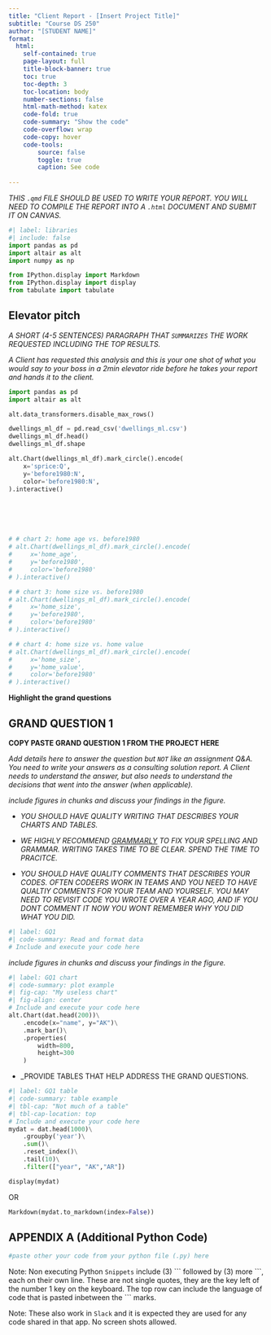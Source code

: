 ```yaml
---
title: "Client Report - [Insert Project Title]"
subtitle: "Course DS 250"
author: "[STUDENT NAME]"
format:
  html:
    self-contained: true
    page-layout: full
    title-block-banner: true
    toc: true
    toc-depth: 3
    toc-location: body
    number-sections: false
    html-math-method: katex
    code-fold: true
    code-summary: "Show the code"
    code-overflow: wrap
    code-copy: hover
    code-tools:
        source: false
        toggle: true
        caption: See code
    
---
```


_THIS `.qmd` FILE SHOULD BE USED TO WRITE YOUR REPORT.  YOU WILL NEED TO COMPILE THE REPORT INTO A `.html` DOCUMENT AND SUBMIT IT ON CANVAS._

```python
#| label: libraries
#| include: false
import pandas as pd
import altair as alt
import numpy as np

from IPython.display import Markdown
from IPython.display import display
from tabulate import tabulate
```


## Elevator pitch

_A SHORT (4-5 SENTENCES) PARAGRAPH THAT `SUMMARIZES` THE WORK REQUESTED INCLUDING THE TOP RESULTS._

_A Client has requested this analysis and  this is your one shot of  what you would say to your boss in a 2min elevator ride before he takes your report and hands it to the client._

```python
import pandas as pd
import altair as alt

alt.data_transformers.disable_max_rows()

dwellings_ml_df = pd.read_csv('dwellings_ml.csv')
dwellings_ml_df.head()
dwellings_ml_df.shape

alt.Chart(dwellings_ml_df).mark_circle().encode(
    x='sprice:Q',
    y='before1980:N',
    color='before1980:N',
).interactive()






# # chart 2: home age vs. before1980
# alt.Chart(dwellings_ml_df).mark_circle().encode(
#     x='home_age',
#     y='before1980',
#     color='before1980'
# ).interactive()

# # chart 3: home size vs. before1980
# alt.Chart(dwellings_ml_df).mark_circle().encode(
#     x='home_size',
#     y='before1980',
#     color='before1980'
# ).interactive()

# # chart 4: home size vs. home value
# alt.Chart(dwellings_ml_df).mark_circle().encode(
#     x='home_size',
#     y='home_value',
#     color='before1980'
# ).interactive()
```

__Highlight the grand questions__

## GRAND QUESTION 1

__COPY PASTE GRAND QUESTION 1 FROM THE PROJECT HERE__

_Add details here to answer the question but `NOT` like an assignment Q&A. You need to write your answers as a consulting solution report. A Client needs to understand the answer, but also needs to understand the decisions that went into the answer (when applicable)._

_include figures in chunks and discuss your findings in the figure._

- _YOU SHOULD HAVE QUALITY WRITING THAT DESCRIBES YOUR CHARTS AND TABLES._

- _WE HIGHLY RECOMMEND [GRAMMARLY](https://grammarly.com/) TO FIX YOUR SPELLING AND GRAMMAR. WRITING TAKES TIME TO BE CLEAR. SPEND THE TIME TO PRACITCE._ 

- _YOU SHOULD HAVE QUALITY COMMENTS THAT DESCRIBES YOUR CODES. OFTEN CODEERS WORK IN TEAMS AND YOU NEED TO HAVE QUALTIY COMMENTS FOR YOUR TEAM AND YOURSELF. YOU MAY NEED TO REVISIT CODE YOU WROTE OVER A YEAR AGO, AND IF YOU DONT COMMENT IT NOW YOU WONT REMEMBER WHY YOU DID WHAT YOU DID._

```python
#| label: GQ1
#| code-summary: Read and format data
# Include and execute your code here


```

_include figures in chunks and discuss your findings in the figure._

```python
#| label: GQ1 chart
#| code-summary: plot example
#| fig-cap: "My useless chart"
#| fig-align: center
# Include and execute your code here
alt.Chart(dat.head(200))\
    .encode(x="name", y="AK")\
    .mark_bar()\
    .properties(
        width=800,
        height=300
    )
```


- _PROVIDE TABLES THAT HELP ADDRESS THE GRAND QUESTIONS.

```python
#| label: GQ1 table
#| code-summary: table example
#| tbl-cap: "Not much of a table"
#| tbl-cap-location: top
# Include and execute your code here
mydat = dat.head(1000)\
    .groupby('year')\
    .sum()\
    .reset_index()\
    .tail(10)\
    .filter(["year", "AK","AR"])

display(mydat)

```

OR 

```python

Markdown(mydat.to_markdown(index=False))
```


## APPENDIX A (Additional Python Code)

```python
#paste other your code from your python file (.py) here
```

Note: Non executing Python `Snippets` include (3) \`\`\` followed by (3) more \`\`\`, each on their own line. These are not single quotes, they are the key left of the number 1 key on the keyboard. The top row can include the language of code that is pasted inbetween the \`\`\`  marks. 

Note: These also work in `Slack` and it is expected they are used for any code shared in that app. No screen shots allowed.
